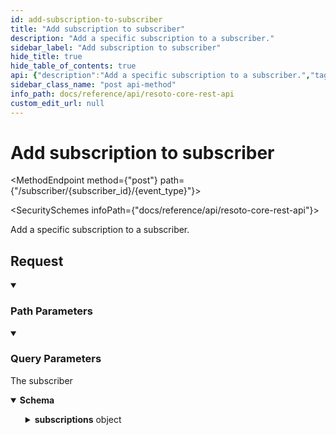 ```yaml
---
id: add-subscription-to-subscriber
title: "Add subscription to subscriber"
description: "Add a specific subscription to a subscriber."
sidebar_label: "Add subscription to subscriber"
hide_title: true
hide_table_of_contents: true
api: {"description":"Add a specific subscription to a subscriber.","tags":["subscriptions"],"parameters":[{"name":"subscriber_id","in":"path","description":"The identifier of the subscriber","required":true,"schema":{"type":"string"}},{"name":"event_type","in":"path","description":"The action event type.","required":true,"schema":{"type":"string"}},{"name":"timeout","in":"query","required":false,"description":"This is the duration in seconds this subscriber has time to execute the action.\nAfter this time the sender assumes a failure and rejects the result of this actor.\n","schema":{"type":"number","default":60}},{"name":"wait_for_completion","in":"query","required":false,"description":"If an action is sent to this subscriber, the event sender should wait until this\nsubscriber has processed the message and send a done message.\nThis is the expected behaviour of every actor and defaults to true.\n","schema":{"type":"boolean","default":true}}],"responses":{"200":{"description":"The subscriber","content":{"application/json":{"schema":{"description":"A subscriber has a unique name and a list of subscriptions","type":"object","properties":{"id":{"type":"string","description":"The identifier of this subscriber"},"subscriptions":{"type":"object","description":"The dictionary of subscriptions, where the key is the message type","additionalProperties":{"description":"The definition of an action subscription","type":"object","properties":{"message_type":{"type":"string","description":"The name of the action to listen to"},"wait_for_completion":{"type":"boolean","description":"If an action is sent to this subscriber, the event sender should wait until this\nsubscriber has processed the message and send a done message.\nThis is the expected behaviour of every actor and defaults to true.\n","default":true},"timeout":{"type":"number","description":"This is the duration in seconds this subscriber has time to execute the action.\nAfter this time the sender assumes a failure and rejects the result of this actor.\n","default":60}},"title":"Subscription"}}},"title":"Subscriber"}}}}},"method":"post","path":"/subscriber/{subscriber_id}/{event_type}","servers":[{"url":"https://{host}:{port}","variables":{"host":{"default":"localhost"},"port":{"default":"8900"}}}],"info":{"title":"Resoto Core REST API","version":"V1"},"postman":{"name":"Add subscription to subscriber","description":{"content":"Add a specific subscription to a subscriber.","type":"text/plain"},"url":{"path":["subscriber",":subscriber_id",":event_type"],"host":["{{baseUrl}}"],"query":[{"disabled":false,"description":{"content":"This is the duration in seconds this subscriber has time to execute the action.\nAfter this time the sender assumes a failure and rejects the result of this actor.\n","type":"text/plain"},"key":"timeout","value":""},{"disabled":false,"description":{"content":"If an action is sent to this subscriber, the event sender should wait until this\nsubscriber has processed the message and send a done message.\nThis is the expected behaviour of every actor and defaults to true.\n","type":"text/plain"},"key":"wait_for_completion","value":""}],"variable":[{"disabled":false,"description":{"content":"(Required) The identifier of the subscriber","type":"text/plain"},"type":"any","value":"","key":"subscriber_id"},{"disabled":false,"description":{"content":"(Required) The action event type.","type":"text/plain"},"type":"any","value":"","key":"event_type"}]},"header":[{"key":"Accept","value":"application/json"}],"method":"POST"}}
sidebar_class_name: "post api-method"
info_path: docs/reference/api/resoto-core-rest-api
custom_edit_url: null
---
```



<h1 className={"openapi__heading"}>Add subscription to subscriber</h1>

<MethodEndpoint method={"post"} path={"/subscriber/{subscriber_id}/{event_type}"}></MethodEndpoint>

<SecuritySchemes infoPath={"docs/reference/api/resoto-core-rest-api"}></SecuritySchemes>

Add a specific subscription to a subscriber.

## Request

<details style={{"marginBottom":"1rem"}} className={"openapi-markdown__details"} data-collapsed={false} open={true}><summary style={{}}><h3 className={"openapi-markdown__details-summary-header-params"}>Path Parameters</h3></summary><div><ul><ParamsItem className={"paramsItem"} param={{"name":"subscriber_id","in":"path","description":"The identifier of the subscriber","required":true,"schema":{"type":"string"}}}></ParamsItem><ParamsItem className={"paramsItem"} param={{"name":"event_type","in":"path","description":"The action event type.","required":true,"schema":{"type":"string"}}}></ParamsItem></ul></div></details><details style={{"marginBottom":"1rem"}} className={"openapi-markdown__details"} data-collapsed={false} open={true}><summary style={{}}><h3 className={"openapi-markdown__details-summary-header-params"}>Query Parameters</h3></summary><div><ul><ParamsItem className={"paramsItem"} param={{"name":"timeout","in":"query","required":false,"description":"This is the duration in seconds this subscriber has time to execute the action.\nAfter this time the sender assumes a failure and rejects the result of this actor.\n","schema":{"type":"number","default":60}}}></ParamsItem><ParamsItem className={"paramsItem"} param={{"name":"wait_for_completion","in":"query","required":false,"description":"If an action is sent to this subscriber, the event sender should wait until this\nsubscriber has processed the message and send a done message.\nThis is the expected behaviour of every actor and defaults to true.\n","schema":{"type":"boolean","default":true}}}></ParamsItem></ul></div></details><div><div><ApiTabs><TabItem label={"200"} value={"200"}><div>

The subscriber

</div><div><MimeTabs className={"openapi-tabs__mime"} schemaType={"response"}><TabItem label={"application/json"} value={"application/json"}><SchemaTabs className={"openapi-tabs__schema"}><TabItem label={"Schema"} value={"Schema"}><details style={{}} className={"openapi-markdown__details response"} data-collapsed={false} open={true}><summary style={{}} className={"openapi-markdown__details-summary-response"}><strong>Schema</strong></summary><div style={{"textAlign":"left","marginLeft":"1rem"}}></div><ul style={{"marginLeft":"1rem"}}><SchemaItem collapsible={false} name={"id"} required={false} schemaName={"string"} qualifierMessage={undefined} schema={{"type":"string","description":"The identifier of this subscriber"}}></SchemaItem><SchemaItem collapsible={true} className={"schemaItem"}><details style={{}} className={"openapi-markdown__details"}><summary style={{}}><span className={"openapi-schema__container"}><strong className={"openapi-schema__property"}>subscriptions</strong><span className={"openapi-schema__name"}> object</span></span></summary><div style={{"marginLeft":"1rem"}}><div style={{"marginTop":".5rem","marginBottom":".5rem"}}>

The dictionary of subscriptions, where the key is the message type

</div><SchemaItem collapsible={true} className={"schemaItem"}><details style={{}} className={"openapi-markdown__details"}><summary style={{}}><span className={"openapi-schema__container"}><strong className={"openapi-schema__property"}>property name*</strong><span className={"openapi-schema__name"}> Subscription</span></span></summary><div style={{"marginLeft":"1rem"}}><div style={{"marginTop":".5rem","marginBottom":".5rem"}}>

The definition of an action subscription

</div><SchemaItem collapsible={false} name={"message_type"} required={false} schemaName={"string"} qualifierMessage={undefined} schema={{"type":"string","description":"The name of the action to listen to"}}></SchemaItem><SchemaItem collapsible={false} name={"wait_for_completion"} required={false} schemaName={"boolean"} qualifierMessage={undefined} schema={{"type":"boolean","description":"If an action is sent to this subscriber, the event sender should wait until this\nsubscriber has processed the message and send a done message.\nThis is the expected behaviour of every actor and defaults to true.\n","default":true}}></SchemaItem><SchemaItem collapsible={false} name={"timeout"} required={false} schemaName={"number"} qualifierMessage={undefined} schema={{"type":"number","description":"This is the duration in seconds this subscriber has time to execute the action.\nAfter this time the sender assumes a failure and rejects the result of this actor.\n","default":60}}></SchemaItem></div></details></SchemaItem></div></details></SchemaItem></ul></details></TabItem><TabItem label={"Example (from schema)"} value={"Example (from schema)"}><ResponseSamples responseExample={"{\n  \"id\": \"string\",\n  \"subscriptions\": {}\n}"} language={"json"}></ResponseSamples></TabItem></SchemaTabs></TabItem></MimeTabs></div></TabItem></ApiTabs></div></div>

